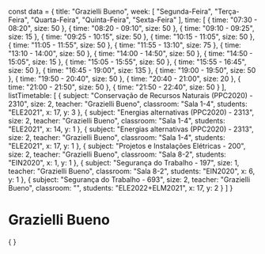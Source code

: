 const data = {
  title: "Grazielli Bueno",
  week: [
    "Segunda-Feira",
    "Terça-Feira",
    "Quarta-Feira",
    "Quinta-Feira",
    "Sexta-Feira"
  ],
  time: [
    {
      time: "07:30 - 08:20",
      size: 50
    },
    {
      time: "08:20 - 09:10",
      size: 50
    },
    {
      time: "09:10 - 09:25",
      size: 15
    },
    {
      time: "09:25 - 10:15",
      size: 50
    },
    {
      time: "10:15 - 11:05",
      size: 50
    },
    {
      time: "11:05 - 11:55",
      size: 50
    },
    {
      time: "11:55 - 13:10",
      size: 75
    },
    {
      time: "13:10 - 14:00",
      size: 50
    },
    {
      time: "14:00 - 14:50",
      size: 50
    },
    {
      time: "14:50 - 15:05",
      size: 15
    },
    {
      time: "15:05 - 15:55",
      size: 50
    },
    {
      time: "15:55 - 16:45",
      size: 50
    },
    {
      time: "16:45 - 19:00",
      size: 135
    },
    {
      time: "19:00 - 19:50",
      size: 50
    },
    {
      time: "19:50 - 20:40",
      size: 50
    },
    {
      time: "20:40 - 21:00",
      size: 20
    },
    {
      time: "21:00 - 21:50",
      size: 50
    },
    {
      time: "21:50 - 22:40",
      size: 50
    }
  ],
  listTimetable: [
    {
      subject: "Conservação de Recursos Naturais (PPC2020) - 2310",
      size: 2,
      teacher: "Grazielli Bueno",
      classroom: "Sala 1-4",
      students: "ELE2021",
      x: 17,
      y: 3
    },
    {
      subject: "Energias alternativas (PPC2020) - 2313",
      size: 2,
      teacher: "Grazielli Bueno",
      classroom: "Sala 1-4",
      students: "ELE2021",
      x: 14,
      y: 1
    },
    {
      subject: "Energias alternativas (PPC2020) - 2313",
      size: 2,
      teacher: "Grazielli Bueno",
      classroom: "Sala 1-4",
      students: "ELE2021",
      x: 17,
      y: 1
    },
    {
      subject: "Projetos e Instalações Elétricas - 200",
      size: 2,
      teacher: "Grazielli Bueno",
      classroom: "Sala 8-2",
      students: "EIN2020",
      x: 1,
      y: 1
    },
    {
      subject: "Segurança do Trabalho - 197",
      size: 1,
      teacher: "Grazielli Bueno",
      classroom: "Sala 8-2",
      students: "EIN2020",
      x: 6,
      y: 1
    },
    {
      subject: "Segurança do Trabalho - 693",
      size: 2,
      teacher: "Grazielli Bueno",
      classroom: "",
      students: "ELE2022+ELM2021",
      x: 17,
      y: 2
    }
  ]
}

# Grazielli Bueno

<div>
    {
        <Grid
            title={data.title}
            weekDays={data.week}
            time={data.time}
            listClasses={data.listTimetable}
        />
    }
</div>